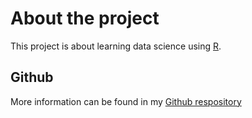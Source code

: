 
# About the project

This project is about learning data science using [R](https://cran.r-project.org/).

## Github

More information can be found in my [Github respository](https://github.com/opalmen/IODS-project.git)